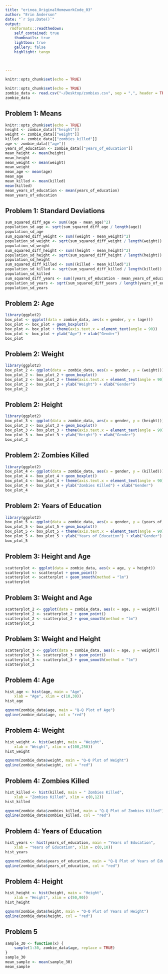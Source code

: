 ```yaml
---
title: "erinea_OriginalHomeworkCode_03"
author: "Erin Anderson"
date: "`r Sys.Date()`"
output: 
  rmdformats::readthedown:
    self_contained: true
    thumbnails: true
    lightbox: true
    gallery: false
    highlight: tango
  

  
---
```


```r
knitr::opts_chunk$set(echo = TRUE)
```

```r
knitr::opts_chunk$set(echo = TRUE)
zombie_data <- read.csv("~/Desktop/zombies.csv", sep = ",", header = TRUE, stringsAsFactors = FALSE)
zombie_data
```

## Problem 1: Means
```r
knitr::opts_chunk$set(echo = TRUE)
height <- zombie_data[["height"]]
weight <- zombie_data[["weight"]]
killed <- zombie_data[["zombies_killed"]]
age <- zombie_data[["age"]]
years_of_education <- zombie_data[["years_of_education"]]
mean_height <- mean(height)
mean_height
mean_weight <- mean(weight)
mean_weight
mean_age <- mean(age)
mean_age
mean_killed <- mean(killed)
mean(killed)
mean_years_of_education <- mean(years_of_education)
mean_years_of_education
```

## Problem 1: Standard Deviations
```r
sum_squared_diff_age <- sum((age - mean_age)^2)
population_sd_age <- sqrt(sum_squared_diff_age / length(age))
population_sd_age
sum_squared_diff_weight <- sum((weight - mean_weight)^2)
population_sd_weight <- sqrt(sum_squared_diff_weight / length(weight))
population_sd_weight
sum_squared_diff_height <- sum((height - mean_height)^2)
population_sd_height <- sqrt(sum_squared_diff_height / length(height))
population_sd_height
sum_squared_diff_killed <- sum((killed - mean_killed)^2)
population_sd_killed <- sqrt(sum_squared_diff_killed / length(killed))
population_sd_killed
sum_squared_diff_years <- sum((years_of_education - mean_years_of_education)^2)
population_sd_years <- sqrt(sum_squared_diff_years / length(years_of_education))
population_sd_years
```

## Problem 2: Age
```r
library(ggplot2)
box_plot <- ggplot(data = zombie_data, aes(x = gender, y = (age)))
box_plot <- box_plot + geom_boxplot()
box_plot <- box_plot + theme(axis.text.x = element_text(angle = 90))
box_plot <- box_plot + ylab("Age") + xlab("Gender")
box_plot
```

## Problem 2: Weight
```r
library(ggplot2)
box_plot_2 <- ggplot(data = zombie_data, aes(x = gender, y = (weight)))
box_plot_2 <- box_plot_2 + geom_boxplot()
box_plot_2 <- box_plot_2 + theme(axis.text.x = element_text(angle = 90))
box_plot_2 <- box_plot_2 + ylab("Weight") + xlab("Gender")
box_plot_2
```

## Problem 2: Height
```r
library(ggplot2)
box_plot_3 <- ggplot(data = zombie_data, aes(x = gender, y = (height)))
box_plot_3 <- box_plot_3 + geom_boxplot()
box_plot_3 <- box_plot_3 + theme(axis.text.x = element_text(angle = 90))
box_plot_3 <- box_plot_3 + ylab("Height") + xlab("Gender")
box_plot_3
```

## Problem 2: Zombies Killed
```r
library(ggplot2)
box_plot_4 <- ggplot(data = zombie_data, aes(x = gender, y = (killed)))
box_plot_4 <- box_plot_4 + geom_boxplot()
box_plot_4 <- box_plot_4 + theme(axis.text.x = element_text(angle = 90))
box_plot_4 <- box_plot_4 + ylab("Zombies Killed") + xlab("Gender")
box_plot_4
```

## Problem 2: Years of Education
```r
library(ggplot2)
box_plot_5 <- ggplot(data = zombie_data, aes(x = gender, y = (years_of_education)))
box_plot_5 <- box_plot_5 + geom_boxplot()
box_plot_5 <- box_plot_5 + theme(axis.text.x = element_text(angle = 90))
box_plot_5 <- box_plot_5 + ylab("Years of Education") + xlab("Gender")
box_plot_5
```

## Problem 3: Height and Age
```r
scatterplot <- ggplot(data = zombie_data, aes(x = age, y = height))
scatterplot <- scatterplot + geom_point()
scatterplot <- scatterplot + geom_smooth(method = "lm")
scatterplot
```

## Problem 3: Weight and Age
```r
scatterplot_2 <- ggplot(data = zombie_data, aes(x = age, y = weight))
scatterplot_2 <- scatterplot_2 + geom_point()
scatterplot_2 <- scatterplot_2 + geom_smooth(method = "lm")
scatterplot_2
```

## Problem 3: Weight and Height
```r
scatterplot_3 <- ggplot(data = zombie_data, aes(x = age, y = weight))
scatterplot_3 <- scatterplot_3 + geom_point()
scatterplot_3 <- scatterplot_3 + geom_smooth(method = "lm")
scatterplot_3
```

## Problem 4: Age
```r
hist_age <- hist(age, main = "Age",
    xlab = "Age", xlim = c(10,30))
hist_age
```
```r
qqnorm(zombie_data$age, main = "Q-Q Plot of Age")
qqline(zombie_data$age, col = "red")

```

## Problem 4: Weight
```r
hist_weight <- hist(weight, main = "Weight",
    xlab = "Weight", xlim = c(100,250))
hist_weight
```
```r
qqnorm(zombie_data$weight, main = "Q-Q Plot of Weight")
qqline(zombie_data$weight, col = "red")

```

## Problem 4: Zombies Killed
```r
hist_killed <- hist(killed, main = " Zombies Killed",
    xlab = "Zombies Killed", xlim = c(0,12))
hist_killed
```
```r
qqnorm(zombie_data$zombies_killed, main = "Q-Q Plot of Zombies Killed")
qqline(zombie_data$zombies_killed, col = "red")
```
## Problem 4: Years of Education
```r
hist_years <- hist(years_of_education, main = "Years of Education",
    xlab = "Years of Education", xlim = c(0,10))
hist_years
```
```r
qqnorm(zombie_data$years_of_education, main = "Q-Q Plot of Years of Education")
qqline(zombie_data$years_of_education, col = "red")

```
## Problem 4: Height
```r
hist_height <- hist(height, main = "Height",
    xlab = "Height", xlim = c(50,90))
hist_height
```

```r
qqnorm(zombie_data$height, main = "Q-Q Plot of Years of Height")
qqline(zombie_data$height, col = "red")
```
## Problem 5
```r
sample_30 <- function(x) {
    sample(1:30, zombie_data$age, replace = TRUE)
}
sample_30
mean_sample <- mean(sample_30)
mean_sample
```